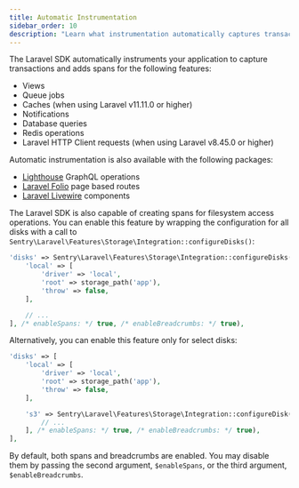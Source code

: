 ```yaml
---
title: Automatic Instrumentation
sidebar_order: 10
description: "Learn what instrumentation automatically captures transactions."
---
```


The Laravel SDK automatically instruments your application to capture transactions and adds spans for the following features:

- Views
- Queue jobs
- Caches (when using Laravel v11.11.0 or higher)
- Notifications
- Database queries
- Redis operations
- Laravel HTTP Client requests (when using Laravel v8.45.0 or higher)

Automatic instrumentation is also available with the following packages:

- [Lighthouse](https://lighthouse-php.com/) GraphQL operations
- [Laravel Folio](https://laravel.com/docs/11.x/folio) page based routes
- [Laravel Livewire](https://livewire.laravel.com/) components

The Laravel SDK is also capable of creating spans for filesystem access operations.
You can enable this feature by wrapping the configuration for all disks
with a call to `Sentry\Laravel\Features\Storage\Integration::configureDisks()`:

```php {filename:config/filesystems.php}
'disks' => Sentry\Laravel\Features\Storage\Integration::configureDisks([
    'local' => [
        'driver' => 'local',
        'root' => storage_path('app'),
        'throw' => false,
    ],

    // ...
], /* enableSpans: */ true, /* enableBreadcrumbs: */ true),
```

Alternatively, you can enable this feature only for select disks:

```php {filename:config/filesystems.php}
'disks' => [
    'local' => [
        'driver' => 'local',
        'root' => storage_path('app'),
        'throw' => false,
    ],

    's3' => Sentry\Laravel\Features\Storage\Integration::configureDisk('s3', [
        // ...
    ], /* enableSpans: */ true, /* enableBreadcrumbs: */ true),
],
```

By default, both spans and breadcrumbs are enabled. You may disable them by passing the second argument, `$enableSpans`, or the third argument, `$enableBreadcrumbs`.
